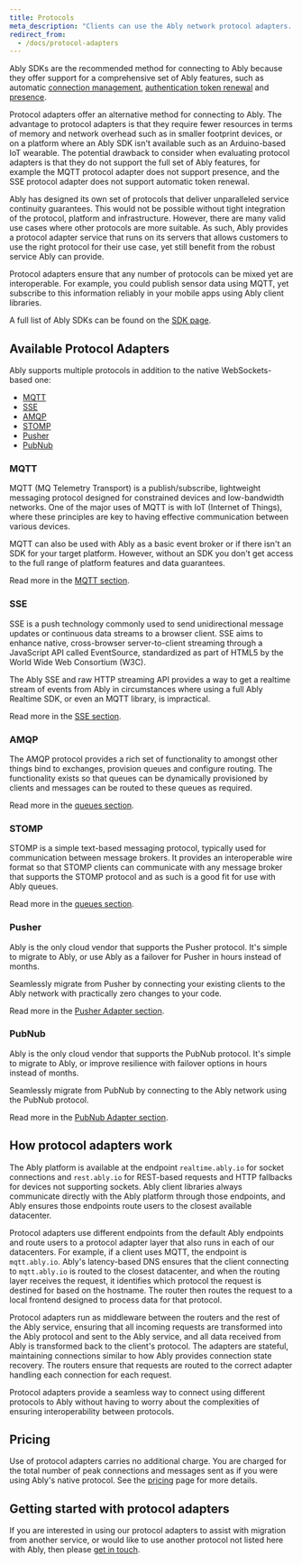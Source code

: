 ```yaml
---
title: Protocols
meta_description: "Clients can use the Ably network protocol adapters. This is especially useful where an Ably SDK is not available for your language of choice, or where platform resource constraints prohibit use of an SDK."
redirect_from:
  - /docs/protocol-adapters
---
```


Ably SDKs are the recommended method for connecting to Ably because they offer support for a comprehensive set of Ably features, such as automatic [connection management](/docs/connect), [authentication token renewal](/docs/auth/token) and [presence](/docs/presence-occupancy).

Protocol adapters offer an alternative method for connecting to Ably. The advantage to protocol adapters is that they require fewer resources in terms of memory and network overhead such as in smaller footprint devices, or on a platform where an Ably SDK isn't available such as an Arduino-based IoT wearable. The potential drawback to consider when evaluating protocol adapters is that they do not support the full set of Ably features, for example the MQTT protocol adapter does not support presence, and the SSE protocol adapter does not support automatic token renewal.

Ably has designed its own set of protocols that deliver unparalleled service continuity guarantees. This would not be possible without tight integration of the protocol, platform and infrastructure. However, there are many valid use cases where other protocols are more suitable. As such, Ably provides a protocol adapter service that runs on its servers that allows customers to use the right protocol for their use case, yet still benefit from the robust service Ably can provide.

Protocol adapters ensure that any number of protocols can be mixed yet are interoperable. For example, you could publish sensor data using MQTT, yet subscribe to this information reliably in your mobile apps using Ably client libraries.

A full list of Ably SDKs can be found on the [SDK page](/docs/sdks).

## Available Protocol Adapters <a id="available-adapters"/>

Ably supports multiple protocols in addition to the native WebSockets-based one:

* [MQTT](#mqtt)
* [SSE](#sse)
* [AMQP](#amqp)
* [STOMP](#stomp)
* [Pusher](#pusher)
* [PubNub](#pubnub)

### MQTT <a id="mqtt"/>

MQTT (MQ Telemetry Transport) is a publish/subscribe, lightweight messaging protocol designed for constrained devices and low-bandwidth networks. One of the major uses of MQTT is with IoT (Internet of Things), where these principles are key to having effective communication between various devices.

MQTT can also be used with Ably as a basic event broker or if there isn't an SDK for your target platform. However, without an SDK you don't get access to the full range of platform features and data guarantees.

Read more in the [MQTT section](/docs/protocols/mqtt).

### SSE <a id="sse"/>

SSE is a push technology commonly used to send unidirectional message updates or continuous data streams to a browser client. SSE aims to enhance native, cross-browser server-to-client streaming through a JavaScript API called EventSource, standardized as part of HTML5 by the World Wide Web Consortium (W3C).

The Ably SSE and raw HTTP streaming API provides a way to get a realtime stream of events from Ably in circumstances where using a full Ably Realtime SDK, or even an MQTT library, is impractical.

Read more in the [SSE section](/docs/protocols/sse).

### AMQP <a id="amqp"/>

The AMQP protocol provides a rich set of functionality to amongst other things bind to exchanges, provision queues and configure routing. The functionality exists so that queues can be dynamically provisioned by clients and messages can be routed to these queues as required.

Read more in the [queues section](/docs/platform/integrations/queues).

### STOMP <a id="stomp"/>

STOMP is a simple text-based messaging protocol, typically used for communication between message brokers. It provides an interoperable wire format so that STOMP clients can communicate with any message broker that supports the STOMP protocol and as such is a good fit for use with Ably queues.

Read more in the [queues section](/docs/platform/integrations/queues).

### Pusher <a id="pusher"/>

Ably is the only cloud vendor that supports the Pusher protocol. It's simple to migrate to Ably, or use Ably as a failover for Pusher in hours instead of months.

Seamlessly migrate from Pusher by connecting your existing clients to the Ably network with practically zero changes to your code.

Read more in the [Pusher Adapter section](/docs/protocols/pusher).

### PubNub <a id="pubnub"/>

Ably is the only cloud vendor that supports the PubNub protocol. It's simple to migrate to Ably, or improve resilience with failover options in hours instead of months.

Seamlessly migrate from PubNub by connecting to the Ably network using the PubNub protocol.

Read more in the [PubNub Adapter section](/docs/protocols/pubnub).

## How protocol adapters work <a id="how-they-work"/>

The Ably platform is available at the endpoint `realtime.ably.io` for socket connections and `rest.ably.io` for REST-based requests and HTTP fallbacks for devices not supporting sockets. Ably client libraries always communicate directly with the Ably platform through those endpoints, and Ably ensures those endpoints route users to the closest available datacenter.

Protocol adapters use different endpoints from the default Ably endpoints and route users to a protocol adapter layer that also runs in each of our datacenters. For example, if a client uses MQTT, the endpoint is `mqtt.ably.io`. Ably's latency-based DNS ensures that the client connecting to `mqtt.ably.io` is routed to the closest datacenter, and when the routing layer receives the request, it identifies which protocol the request is destined for based on the hostname. The router then routes the request to a local frontend designed to process data for that protocol.

Protocol adapters run as middleware between the routers and the rest of the Ably service, ensuring that all incoming requests are transformed into the Ably protocol and sent to the Ably service, and all data received from Ably is transformed back to the client's protocol. The adapters are stateful, maintaining connections similar to how Ably provides connection state recovery. The routers ensure that requests are routed to the correct adapter handling each connection for each request.

Protocol adapters provide a seamless way to connect using different protocols to Ably without having to worry about the complexities of ensuring interoperability between protocols.

## Pricing <a id="pricing"/>

Use of protocol adapters carries no additional charge. You are charged for the total number of peak connections and messages sent as if you were using Ably's native protocol. See the [pricing](/docs/platform/pricing) page for more details.

## Getting started with protocol adapters <a id="getting-started"/>

If you are interested in using our protocol adapters to assist with migration from another service, or would like to use another protocol not listed here with Ably, then please [get in touch](https://ably.com/contact).
